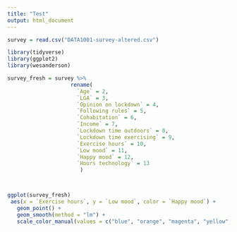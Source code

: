 ```yaml
---
title: "Test"
output: html_document
---
```


```r

survey = read.csv("DATA1001-survey-altered.csv")

library(tidyverse)
library(ggplot2)
library(wesanderson)

survey_fresh = survey %>%
                    rename(
                      `Age` = 2,
                      `LGA` = 3,
                      `Opinion on lockdown` = 4,
                      `Following rules` = 5,
                      `Cohabitation` = 6,
                      `Income` = 7,
                      `Lockdown time outdoors` = 8, 
                      `Lockdown time exercising` = 9,
                      `Exercise hours` = 10,
                      `Low mood` = 11,
                      `Happy mood` = 12,
                      `Hours technology` = 13
                       )



ggplot(survey_fresh)
 aes(x = `Exercise hours`, y = `Low mood`, color = `Happy mood`) + 
   geom_point() +
   geom_smooth(method = "lm") +
   scale_color_manual(values = c("blue", "orange", "magenta", "yellow", "red", "plum"))
```